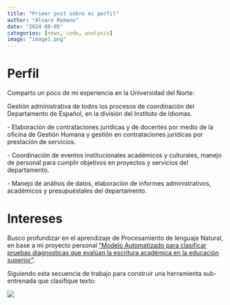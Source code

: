 ```yaml
---
title: "Primer post sobre mi perfil"
author: "Alvaro Romano"
date: "2024-08-05"
categories: [news, code, analysis]
image: "image1.png"
---
```


# **Perfil**

Comparto un poco de mi experiencia en la Universidad del Norte:

Gestión administrativa de todos los procesos de coordinación del Departamento de Español, en la división del Instituto de Idiomas.

\- Elaboración de contrataciones jurídicas y de docentes por medio de la oficina de Gestión Humana y gestión en contrataciones jurídicas por prestación de servicios.

\- Coordinación de eventos institucionales académicos y culturales, manejo de personal para cumplir objetivos en proyectos y servicios del departamento.

\- Manejo de análisis de datos, elaboración de informes administrativos, académicos y presupuéstales del departamento.

# Intereses

Busco profundizar en el aprendizaje de Procesamiento de lenguaje Natural, en base a mi proyecto personal ["Modelo Automatizado para clasificar pruebas diagnosticas que evalúan la escritura académica en la educación superior"]{.underline}.

Siguiendo esta secuencia de trabajo para construir una herramienta sub-entrenada que clasifique texto:

![](images/clipboard-599955528.png)

